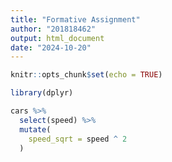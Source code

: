 ```yaml
---
title: "Formative Assignment"
author: "201818462"
output: html_document
date: "2024-10-20"
---
```


```r
knitr::opts_chunk$set(echo = TRUE)
```

```r

library(dplyr)

cars %>%
  select(speed) %>%
  mutate(
    speed_sqrt = speed ^ 2
  )
```

